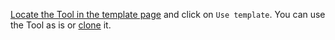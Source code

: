 [Locate the Tool in the template page](/templates/introduction) and click on `Use template`. 
You can use the Tool as is or 
[clone](/templates/introduction#clone-a-template-create-a-copy-of-a-tool-in-your-account) it.
